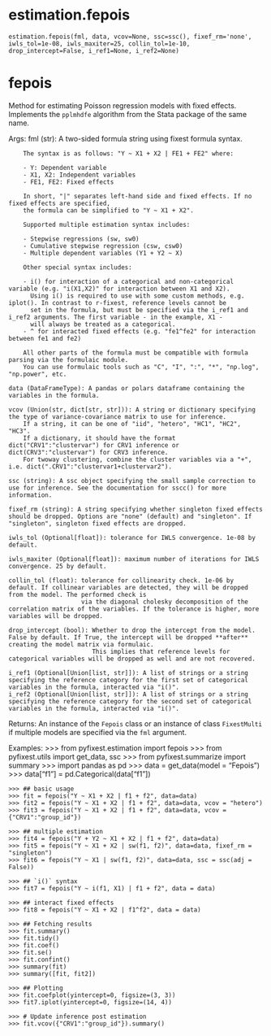 # estimation.fepois { #pyfixest.estimation.fepois }

`estimation.fepois(fml, data, vcov=None, ssc=ssc(), fixef_rm='none', iwls_tol=1e-08, iwls_maxiter=25, collin_tol=1e-10, drop_intercept=False, i_ref1=None, i_ref2=None)`

# fepois

Method for estimating Poisson regression models with fixed effects. Implements the `pplmhdfe` algorithm from the
Stata package of the same name.

Args:
    fml (str): A two-sided formula string using fixest formula syntax.

        The syntax is as follows: "Y ~ X1 + X2 | FE1 + FE2" where:

        - Y: Dependent variable
        - X1, X2: Independent variables
        - FE1, FE2: Fixed effects

        In short, "|" separates left-hand side and fixed effects. If no fixed effects are specified,
        the formula can be simplified to "Y ~ X1 + X2".

        Supported multiple estimation syntax includes:

        - Stepwise regressions (sw, sw0)
        - Cumulative stepwise regression (csw, csw0)
        - Multiple dependent variables (Y1 + Y2 ~ X)

        Other special syntax includes:

        - i() for interaction of a categorical and non-categorical variable (e.g. "i(X1,X2)" for interaction between X1 and X2).
          Using i() is required to use with some custom methods, e.g. iplot(). In contrast to r-fixest, reference levels cannot be
          set in the formula, but must be specified via the i_ref1 and i_ref2 arguments. The first variable - in the example, X1 -
          will always be treated as a categorical.
        - ^ for interacted fixed effects (e.g. "fe1^fe2" for interaction between fe1 and fe2)

        All other parts of the formula must be compatible with formula parsing via the formulaic module.
        You can use formulaic tools such as "C", "I", ":", "*", "np.log", "np.power", etc.

    data (DataFrameType): A pandas or polars dataframe containing the variables in the formula.

    vcov (Union(str, dict[str, str])): A string or dictionary specifying the type of variance-covariance matrix to use for inference.
        If a string, it can be one of "iid", "hetero", "HC1", "HC2", "HC3".
        If a dictionary, it should have the format dict("CRV1":"clustervar") for CRV1 inference or dict(CRV3":"clustervar") for CRV3 inference.
        For twoway clustering, combine the cluster variables via a "+", i.e. dict(".CRV1":"clustervar1+clustervar2").

    ssc (string): A ssc object specifying the small sample correction to use for inference. See the documentation for sscc() for more information.

    fixef_rm (string): A string specifying whether singleton fixed effects should be dropped. Options are "none" (default) and "singleton". If "singleton", singleton fixed effects are dropped.

    iwls_tol (Optional[float]): tolerance for IWLS convergence. 1e-08 by default.

    iwls_maxiter (Optional[float]): maximum number of iterations for IWLS convergence. 25 by default.

    collin_tol (float): tolerance for collinearity check. 1e-06 by default. If collinear variables are detected, they will be dropped from the model. The performed check is
                        via the diagonal cholesky decomposition of the correlation matrix of the variables. If the tolerance is higher, more variables will be dropped.

    drop_intercept (bool): Whether to drop the intercept from the model. False by default. If True, the intercept will be dropped **after** creating the model matrix via formulaic.
                           This implies that reference levels for categorical variables will be dropped as well and are not recovered.

    i_ref1 (Optional[Union[list, str]]): A list of strings or a string specifying the reference category for the first set of categorical variables in the formula, interacted via "i()".
    i_ref2 (Optional[Union[list, str]]): A list of strings or a string specifying the reference category for the second set of categorical variables in the formula, interacted via "i()".

Returns:
    An instance of the `Fepois` class or an instance of class `FixestMulti` if multiple models are specified via the `fml` argument.

Examples:
    >>> from pyfixest.estimation import fepois
    >>> from pyfixest.utils import get_data, ssc
    >>> from pyfixest.summarize import summary
    >>> import pandas as pd
    >>> data = get_data(model = "Fepois")
    >>> data["f1"] = pd.Categorical(data["f1"])

    >>> ## basic usage
    >>> fit = fepois("Y ~ X1 + X2 | f1 + f2", data=data)
    >>> fit2 = fepois("Y ~ X1 + X2 | f1 + f2", data=data, vcov = "hetero")
    >>> fit3 = fepois("Y ~ X1 + X2 | f1 + f2", data=data, vcov = {"CRV1":"group_id"})

    >>> ## multiple estimation
    >>> fit4 = fepois("Y + Y2 ~ X1 + X2 | f1 + f2", data=data)
    >>> fit5 = fepois("Y ~ X1 + X2 | sw(f1, f2)", data=data, fixef_rm = "singleton")
    >>> fit6 = fepois("Y ~ X1 | sw(f1, f2)", data=data, ssc = ssc(adj = False))

    >>> ## `i()` syntax
    >>> fit7 = fepois("Y ~ i(f1, X1) | f1 + f2", data = data)

    >>> ## interact fixed effects
    >>> fit8 = fepois("Y ~ X1 + X2 | f1^f2", data = data)

    >>> ## Fetching results
    >>> fit.summary()
    >>> fit.tidy()
    >>> fit.coef()
    >>> fit.se()
    >>> fit.confint()
    >>> summary(fit)
    >>> summary([fit, fit2])

    >>> ## Plotting
    >>> fit.coefplot(yintercept=0, figsize=(3, 3))
    >>> fit7.iplot(yintercept=0, figsize=(14, 4))

    >>> # Update inference post estimation
    >>> fit.vcov({"CRV1":"group_id"}).summary()